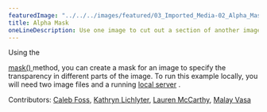 ---
featuredImage: "../../../images/featured/03_Imported_Media-02_Alpha_Mask-thumbnail.png"
title: Alpha Mask
oneLineDescription: Use one image to cut out a section of another image.
---

Using the

<a href="https://p5js.org/reference/#/p5/mask" target="_blank">
  mask()
</a>
method, you can create a mask for an image to specify the transparency in different
parts of the image. To run this example locally, you will need two image files and
a running
<a href="https://github.com/processing/p5.js/wiki/Local-server">local server</a>
.

Contributors: <a href="https://github.com/calebfoss" target="_blank">Caleb Foss</a>, <a href="https://github.com/katlich112358" target="_blank">Kathryn Lichlyter</a>, <a href="https://github.com/lmccart" target="_blank">Lauren McCarthy</a>, <a href="https://github.com/Malayvasa" target="_blank">Malay Vasa</a>
